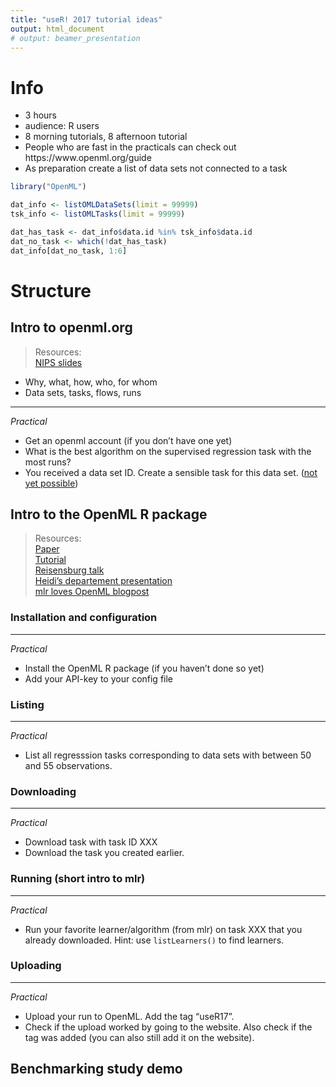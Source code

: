 ```yaml
---
title: "useR! 2017 tutorial ideas"
output: html_document
# output: beamer_presentation
---
```



# Info

- 3 hours
- audience: R users
- 8 morning tutorials, 8 afternoon tutorial
- People who are fast in the practicals can check out https://www.openml.org/guide
- As preparation create a list of data sets not connected to a task
```r
library("OpenML")

dat_info <- listOMLDataSets(limit = 99999)
tsk_info <- listOMLTasks(limit = 99999)

dat_has_task <- dat_info$data.id %in% tsk_info$data.id
dat_no_task <- which(!dat_has_task)
dat_info[dat_no_task, 1:6]
```




# Structure

## Intro to openml.org 
> Resources:  
> [NIPS slides](https://github.com/openml/articles/blob/master/OpenML%20NIPS.pdf)

- Why, what, how, who, for whom
- Data sets, tasks, flows, runs


----

*Practical*

- Get an openml account (if you don't have one yet)    
- What is the best algorithm on the supervised regression task with the most runs? 
- You received a data set ID. Create a sensible task for this data set. ([not yet possible](https://github.com/openml/website/issues/96)) 

## Intro to the OpenML R package
> Resources:  
> [Paper](https://bitbucket.org/giuseppec/openml-r-paper/src)  
> [Tutorial](http://openml.github.io/openml-r/vignettes/OpenML.html)  
> [Reisensburg talk](https://bitbucket.org/giuseppec/openml-r-paper/src)  
> [Heidi's departement presentation](https://github.com/openml/articles/tree/master/slides/heidi_hittisau)  
> [mlr loves OpenML blogpost](http://mlr-org.github.io/mlr-loves-OpenML/)

### Installation and configuration

----

*Practical*

- Install the OpenML R package (if you haven't done so yet)
- Add your API-key to your config file



### Listing

----

*Practical*

- List all regresssion tasks corresponding to data sets with between 
  50 and 55 observations.

### Downloading

----

*Practical*

- Download task with task ID XXX
- Download the task you created earlier.

### Running (short intro to mlr)

----

*Practical*

- Run your favorite learner/algorithm (from mlr) on task XXX that you already downloaded.
Hint: use `listLearners()` to find learners.




### Uploading

----

*Practical*

- Upload your run to OpenML. Add the tag "useR17". 
- Check if the upload worked by going to the website. Also check if the tag was
  added (you can also still add it on the website). 
  

## Benchmarking study demo

